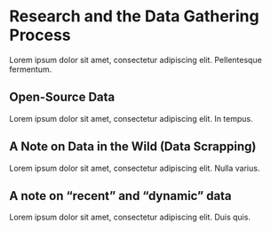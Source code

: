 # Research and the Data Gathering Process

Lorem ipsum dolor sit amet, consectetur adipiscing elit. Pellentesque fermentum.

## Open-Source Data

Lorem ipsum dolor sit amet, consectetur adipiscing elit. In tempus.

## A Note on Data in the Wild (Data Scrapping)

Lorem ipsum dolor sit amet, consectetur adipiscing elit. Nulla varius.

## A note on “recent” and “dynamic” data

Lorem ipsum dolor sit amet, consectetur adipiscing elit. Duis quis.
